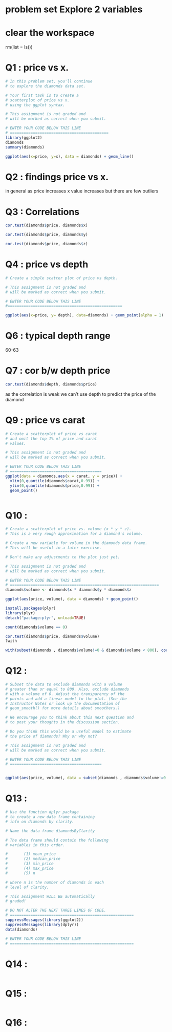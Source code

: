 # problem set Explore 2 variables

# clear the workspace
rm(list = ls())

# Q1 : price vs x.
```r
# In this problem set, you'll continue
# to explore the diamonds data set.

# Your first task is to create a
# scatterplot of price vs x.
# using the ggplot syntax.

# This assignment is not graded and
# will be marked as correct when you submit.

# ENTER YOUR CODE BELOW THIS LINE
# ===========================================
library(ggplot2)
diamonds
summary(diamonds)

ggplot(aes(x=price, y=x), data = diamonds) + geom_line()

```

# Q2 : findings price vs x.
in general as price increases x value increases
but there are few outliers 

# Q3 : Correlations
```r

cor.test(diamonds$price, diamonds$x)

cor.test(diamonds$price, diamonds$y)

cor.test(diamonds$price, diamonds$z)

```

# Q4 :  price vs depth
```r
# Create a simple scatter plot of price vs depth.

# This assignment is not graded and
# will be marked as correct when you submit.

# ENTER YOUR CODE BELOW THIS LINE
#==================================================

ggplot(aes(x=price, y= depth), data=diamonds) + geom_point(alpha = 1)  + scale_x_continuous(breaks = 10)

```


# Q6 : typical depth range
60-63


# Q7 : cor b/w depth price
```r

cor.test(diamonds$depth, diamonds$price)

```

as the correlation is weak we can't use depth to predict the price of the diamond

# Q9 : price vs carat
```r

# Create a scatterplot of price vs carat
# and omit the top 1% of price and carat
# values.

# This assignment is not graded and
# will be marked as correct when you submit.

# ENTER YOUR CODE BELOW THIS LINE
# ========================================
ggplot(data = diamonds,aes(x = carat, y = price)) + 
  xlim(0,quantile(diamonds$carat,0.99)) +
  ylim(0,quantile(diamonds$price,0.99)) +
  geom_point()



```

# Q10 : 
```r
# Create a scatterplot of price vs. volume (x * y * z).
# This is a very rough approximation for a diamond's volume.

# Create a new variable for volume in the diamonds data frame.
# This will be useful in a later exercise.

# Don't make any adjustments to the plot just yet.

# This assignment is not graded and
# will be marked as correct when you submit.

# ENTER YOUR CODE BELOW THIS LINE
# =================================================================
diamonds$volume <- diamonds$x * diamonds$y * diamonds$z

ggplot(aes(price, volume), data = diamonds) + geom_point()

```

```r
install.packages(plyr)
library(plyr)
detach("package:plyr", unload=TRUE)

count(diamonds$volume == 0)

cor.test(diamonds$price, diamonds$volume)
?with

with(subset(diamonds , diamonds$volume!=0 & diamonds$volume < 800), cor.test(price, volume))

```

# Q12 : 
```r
# Subset the data to exclude diamonds with a volume
# greater than or equal to 800. Also, exclude diamonds
# with a volume of 0. Adjust the transparency of the
# points and add a linear model to the plot. (See the
# Instructor Notes or look up the documentation of
# geom_smooth() for more details about smoothers.)

# We encourage you to think about this next question and
# to post your thoughts in the discussion section.

# Do you think this would be a useful model to estimate
# the price of diamonds? Why or why not?

# This assignment is not graded and
# will be marked as correct when you submit.

# ENTER YOUR CODE BELOW THIS LINE
# ========================================


ggplot(aes(price, volume), data = subset(diamonds , diamonds$volume!=0 & diamonds$volume < 800)) + geom_point() + geom_smooth()


```


# Q13 : 
```r
# Use the function dplyr package
# to create a new data frame containing
# info on diamonds by clarity.

# Name the data frame diamondsByClarity

# The data frame should contain the following
# variables in this order.

#       (1) mean_price
#       (2) median_price
#       (3) min_price
#       (4) max_price
#       (5) n

# where n is the number of diamonds in each
# level of clarity.

# This assignment WILL BE automatically
# graded!

# DO NOT ALTER THE NEXT THREE LINES OF CODE.
# ======================================================
suppressMessages(library(ggplot2))
suppressMessages(library(dplyr))
data(diamonds)

# ENTER YOUR CODE BELOW THIS LINE
# ======================================================


```

# Q14 : 
```r


```

# Q15 : 
```r


```

# Q16 : 
```r


```